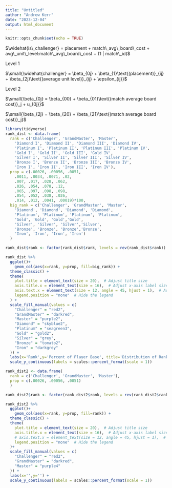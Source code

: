 ---
title: "Untitled"
author: "Andrew Kerr"
date: "2023-12-04"
output: html_document
---

```{r setup, include=FALSE}
knitr::opts_chunk$set(echo = TRUE)
```

$\widehat{is\_challenger} = placement + match\_avg\_board\_cost + avg\_unit\_level:match\_avg\_board\_cost + (1 | match\_id)$

Level 1
  
$\small{\widehat{challenger} = \beta_{0j} + \beta_{1}\text{(placement)}_{ij} + \beta_{2j}\text{(average unit level)}_{ij} + \epsilon_{ij}}$
     
Level 2
  
$\small{\beta_{0j} = \beta_{00} + \beta_{01}\text{(match average board cost)}_j + u_{0j}}$

$\small{\beta_{2j} = \beta_{20} + \beta_{21}\text{(match average board cost)}_j}$


```{r}
library(tidyverse)
rank_dist <- data.frame(
  rank = c('Challenger', 'GrandMaster', 'Master', 
    'Diamond I', 'Diamond II', 'Diamond III', 'Diamond IV',
    'Platinum I', 'Platinum II', 'Platinum III', 'Platinum IV',
    'Gold I', 'Gold II', 'Gold III', 'Gold IV',
    'Silver I', 'Silver II', 'Silver III', 'Silver IV',
    'Bronze I', 'Bronze II', 'Bronze III', 'Bronze IV',
    'Iron I', 'Iron II', 'Iron III', 'Iron IV'),
  prop = c(.00026, .00056, .0051, 
    .0011, .0034, .0071, .02, 
    .007, .017, .028, .062, 
    .026, .054, .078, .12, 
    .065, .097, .098, .098, 
    .054, .052, .038, .026, 
    .014, .012, .0041, .00019)*100,
  big_rank = c('Challenger', 'GrandMaster', 'Master', 
    'Diamond', 'Diamond', 'Diamond', 'Diamond',
    'Platinum', 'Platinum', 'Platinum', 'Platinum',
    'Gold', 'Gold', 'Gold','Gold',
    'Silver', 'Silver', 'Silver','Silver',
    'Bronze', 'Bronze', 'Bronze','Bronze',
    'Iron', 'Iron', 'Iron', 'Iron')
  )

rank_dist$rank <- factor(rank_dist$rank, levels = rev(rank_dist$rank))

rank_dist %>%
  ggplot()+
    geom_col(aes(x=rank, y=prop, fill=big_rank)) +
  theme_classic() +
  theme(
    plot.title = element_text(size = 20),  # Adjust title size
    axis.title.x = element_text(size = 16),  # Adjust x-axis label size
    axis.text.x = element_text(size = 12, angle = 45, hjust = 1),  # Adjust x-axis tick label size and rotation
    legend.position = "none"  # Hide the legend
  ) + 
  scale_fill_manual(values = c(
    "Challenger" = "red2",
    "GrandMaster" = "darkred",
    "Master" = "purple2",
    "Diamond" = "skyblue2",
    "Platinum" = "seagreen3",
    "Gold" = "gold2",
    "Silver" = "grey",
    "Bronze" = "tomato2",
    "Iron" = "darkgrey"
  )) +
  labs(x='Rank',y='Percent of Player Base', title='Distribution of Ranked Players') +   
  scale_y_continuous(labels = scales::percent_format(scale = 1))
```

```{r}
rank_dist2 <- data.frame(
  rank = c('Challenger', 'GrandMaster', 'Master'),
  prop = c(.00026, .00056, .0051)
  )

rank_dist2$rank <- factor(rank_dist2$rank, levels = rev(rank_dist2$rank))

rank_dist2 %>%
  ggplot()+
    geom_col(aes(x=rank, y=prop, fill=rank)) +
  theme_classic() +
  theme(
    plot.title = element_text(size = 20),  # Adjust title size
    axis.title.x = element_text(size = 16),  # Adjust x-axis label size
    # axis.text.x = element_text(size = 12, angle = 45, hjust = 1),  # Adjust x-axis tick label size and rotation
    legend.position = "none"  # Hide the legend
  )+ 
  scale_fill_manual(values = c(
    "Challenger" = "red2",
    "GrandMaster" = "darkred",
    "Master" = "purple4"
  )) +
  labs(x='',y='') +   
  scale_y_continuous(labels = scales::percent_format(scale = 1))
```

